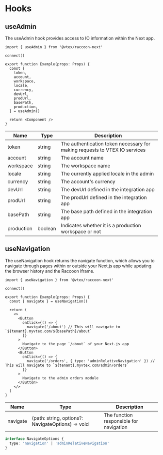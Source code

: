 # Hooks

## useAdmin

The useAdmin hook provides access to IO information within the Next app.

```tsx
import { useAdmin } from '@vtex/raccoon-next'

connect()

export function Example(props: Props) {
  const {
    token,
    account,
    workspace,
    locale,
    currency,
    devUrl,
    prodUrl,
    basePath,
    production,
  } = useAdmin()

  return <Component />
}
```

| Name       | Type    | Description                                                                |
| ---------- | ------- | -------------------------------------------------------------------------- |
| token      | string  | The authentication token necessary for making requests to VTEX IO services |
| account    | string  | The account name                                                           |
| workspace  | string  | The workspace name                                                         |
| locale     | string  | The currently applied locale in the admin                                  |
| currency   | string  | The account's currency                                                     |
| devUrl     | string  | The devUrl defined in the integration app                                  |
| prodUrl    | string  | The prodUrl defined in the integration app                                 |
| basePath   | string  | The base path defined in the integration app                               |
| production | boolean | Indicates whether it is a production workspace or not                      |

## useNavigation

The useNavigation hook returns the navigate function, which allows you to navigate through pages within or outside your Next.js app while updating the browser history and the Raccoon Iframe.

```tsx
import { useNavigation } from '@vtex/raccoon-next'

connect()

export function Example(props: Props) {
  const { navigate } = useNavigation()

  return (
    <>
      <Button
        onClick={() => {
          navigate('/about') // This will navigate to `${tenant}.myvtex.com/${basePath}/about`
        }}
      >
        Navigate to the page `/about` of your Next.js app
      </Button>
      <Button
        onClick={() => {
          navigate('/orders', { type: 'adminRelativeNavigation' }) // This will navigate to `${tenant}.myvtex.com/admin/orders`
        }}
      >
        Navigate to the admin orders module
      </Button>
    </>
  )
}
```

| Name     | Type                                              | Description                             |
| -------- | ------------------------------------------------- | --------------------------------------- |
| navigate | (path: string, options?: NavigateOptions) => void | The function responsible for navigation |

```ts
interface NavigateOptions {
  type: 'navigation' | 'adminRelativeNavigation'
}
```
